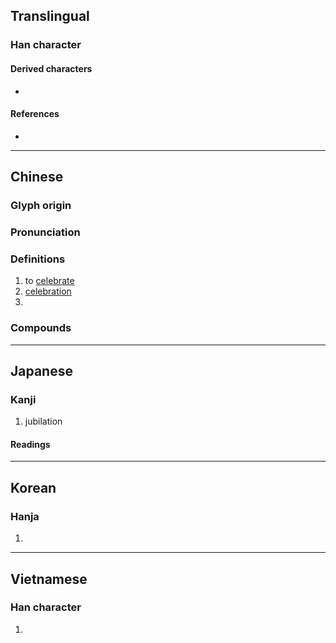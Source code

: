 {{also|庆}}
{{character info/new}}
==Translingual==

===Han character===
{{Han char|rn=61|rad=心|as=11|sn=15|four=00247|canj=IXE}}
{{attention|mul|it would be great to get a "stroke order diagram" for this one}}

====Derived characters====
* {{l|mul|[[櫦]], [[羻]], [[𡂻]], [[𥽝]], [[𨯙]], [[𪮿]], [[𪷸]], [[𫑭]], [[𮆯]]}}

====References====
* {{Han ref|kx=0400.130|dkj=11145|dj=0740.080|hdz=20903.090|uh=6176|ud=24950|bh=BC79|bd=48249}}

----

==Chinese==
{{zh-forms|s=庆}}

===Glyph origin===
{{Han etym}}

===Pronunciation===
{{zh-pron
|m=qìng
|m-s=
|c=hing3
|c-t=
|g=
|h=pfs=khiang
|j=
|mb=ke̿ng
|md=
|mn=khèng/qz,xm,zz:khiàⁿ
|mn-t=kêng3
|w=
|x=
|mc=y
|oc=y
|cat=v,n,pn
}}

===Definitions===
{{zh-hanzi}}

# to [[celebrate]]
# [[celebration]]
# {{surname|lang=zh}}

===Compounds===
{{zh-der|慶祝|慶大霉素|慶典|慶賀|慶壽|慶幸|國慶日|不通弔慶|慶成|慶雲|寶慶|嘉慶|慶祝大會|慶生|慶流子孫|慶曆|慶忌|慶士|慶功宴|慶功|慶伯利|具慶|吉慶|弄璋之慶|彈冠相慶|慶弔|家慶|婚喪喜慶|大慶|慶喜|慶生會|國慶|喜慶|同慶|吉慶無虞|天慶|吉凶慶弔|慶賞|懸弧之慶|普天同慶|率土同慶|積善餘慶|稱慶|祥風慶雲|拜家慶|溥天同慶|校慶|景星慶雲|週年慶|長慶集|衍慶|額手稱慶|重慶|節慶|餘慶|螽斯之慶|長慶體|誌慶|舉觴稱慶}}

----

==Japanese==

===Kanji===
{{ja-kanji|grade=c|rs=心11}}

# jubilation

====Readings====
{{ja-readings
|goon=きょう
|kanon=けい
|kun=よ-い, よろこ-ぶ
}}

----

==Korean==

===Hanja===
{{ko-hanja|hangeul=[[경]], [[강]]|eumhun=[[경사]] 경|rv=gyeong, gang|mr=kyŏng, kang|y=kyeng, kang}}

# {{defn|lang=ko|sort=心11}}

----

==Vietnamese==

===Han character===
{{vi-hantu|[[khánh]], [[khương]]|rs=心11}}

# {{defn|lang=vi|sort=心11}}